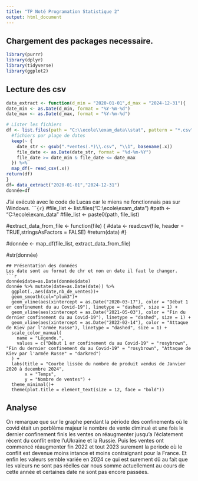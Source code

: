 ---
title: "TP Noté Programation Statistique 2"
output: html_document
---
## Chargement des packages necessaire.
```{r message=FALSE, warning=FALSE}
library(purrr) 
library(dplyr) 
library(tidyverse)
library(ggplot2)
```
## Lecture des csv
```{r message=FALSE, warning=FALSE, paged.print=FALSE}
data_extract <- function(d_min = "2020-01-01",d_max = "2024-12-31"){
date_min <- as.Date(d_min, format = "%Y-%m-%d")
date_max <- as.Date(d_max, format = "%Y-%m-%d")

# Lister les fichiers
df <- list.files(path = "C:\\ecole\\exam_data\\stat", pattern = "*.csv", full.names = TRUE) %>%
  #fichiers par plage de dates
  keep(~ {
    date_str <- gsub(".*ventes(.*)\\.csv", "\\1", basename(.x))
    file_date <- as.Date(date_str, format = "%d-%m-%Y")
    file_date >= date_min & file_date <= date_max
  }) %>%
  map_df(~ read_csv(.x))
return(df)
}
df= data_extract("2020-01-01","2024-12-31")
donnée=df
```
J'ai exécuté avec le code de Lucas car le miens ne fonctionnais pas sur Windows.
````{r}`
#file_list <- list.files("C:\\ecole\\exam_data")
#path <- "C:\\ecole\\exam_data"
#file_list <- paste0(path, file_list) 

#extract_data_from_file <- function(file) { 
#data <- read.csv(file, header = TRUE,stringsAsFactors = FALSE) 
#return(data) 
#} 

#donnée <- map_df(file_list, extract_data_from_file) 

#str(donnée)
```
## Présentation des données
Les date sont au format de chr et non en date il faut le changer.
```{r message=FALSE, warning=FALSE,out.width="150%"}
donnée$date=as.Date(donnée$date)
donnée %>% mutate(date=as.Date(date)) %>% 
  ggplot(.,aes(date,nb_de_ventes))+
  geom_smooth(col="plum3")+
  geom_vline(aes(xintercept = as.Date("2020-03-17"), color = "Début 1 er confinement du au Covid-19"), linetype = "dashed", size = 1) +
  geom_vline(aes(xintercept = as.Date("2021-05-03"), color = "Fin du dernier confinement du au Covid-19"), linetype = "dashed", size = 1) +
  geom_vline(aes(xintercept = as.Date("2022-02-14"), color = "Attaque de Kiev par l'armée Russe"), linetype = "dashed", size = 1) + 
  scale_color_manual(
    name = "Légende.",
    values = c("Début 1 er confinement du au Covid-19" = "rosybrown", "Fin du dernier confinement du au Covid-19" = "rosybrown", "Attaque de Kiev par l'armée Russe" = "darkred")
  ) +
  labs(title = "Courbe lissée du nombre de produit vendus de Janvier 2020 à decembre 2024",
       x = "Temps",
       y = "Nombre de ventes") +
  theme_minimal()+
  theme(plot.title = element_text(size = 12, face = "bold"))
```

## Analyse
On remarque que sur le graphe pendant la période des confinements où le covid était un porblème majeur le nombre de vente diminué et une fois le dernier confinement finis les ventes on réaugmenter jusqu'a l'éclatement récent du conflit entre l'uUkraine et la Russie. Puis les ventes ont commencé réaugmenter fin 2022 et tout 2023 surement la periode où le conflit est devenue moins intance et moins contraignant pour la France. Et enfin les valeurs semble variée en 2024 ce qui est surement dû au fait que les valeurs ne sont pas réelles car nous  somme actuellement au cours de cette année et certaines date ne sont pas encore passées.


